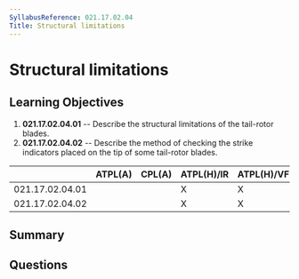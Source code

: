 ```yaml
---
SyllabusReference: 021.17.02.04
Title: Structural limitations
---
```


# Structural limitations

## Learning Objectives

1. **021.17.02.04.01** -- Describe the structural limitations of the tail-rotor
   blades.
2. **021.17.02.04.02** -- Describe the method of checking the strike indicators
   placed on the tip of some tail-rotor blades.

|                 | ATPL(A) | CPL(A) | ATPL(H)/IR | ATPL(H)/VFR | CPL(H) | IR  | CBIR(A) |
| --------------- | ------- | ------ | ---------- | ----------- | ------ | --- | ------- |
| 021.17.02.04.01 |         |        | X          | X           | X      |     |         |
| 021.17.02.04.02 |         |        | X          | X           | X      |     |         |

## Summary

## Questions
